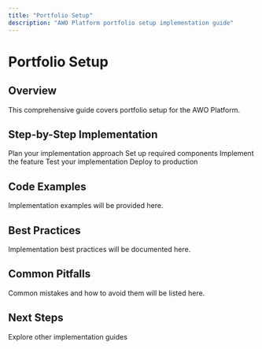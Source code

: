```yaml
---
title: "Portfolio Setup"
description: "AWO Platform portfolio setup implementation guide"
---
```


# Portfolio Setup

## Overview

<Info>
This comprehensive guide covers portfolio setup for the AWO Platform.
</Info>

## Step-by-Step Implementation

<Steps>
  <Step title="Planning">
    Plan your implementation approach
  </Step>
  <Step title="Setup">
    Set up required components
  </Step>
  <Step title="Implementation">
    Implement the feature
  </Step>
  <Step title="Testing">
    Test your implementation
  </Step>
  <Step title="Deployment">
    Deploy to production
  </Step>
</Steps>

## Code Examples

Implementation examples will be provided here.

## Best Practices

Implementation best practices will be documented here.

## Common Pitfalls

<Warning>
Common mistakes and how to avoid them will be listed here.
</Warning>

## Next Steps

<Card title="Related Guides" href="/guides/integration-walkthrough">
  Explore other implementation guides
</Card>

